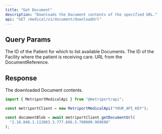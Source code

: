 ```yaml
---
title: "Get Document"
description: "Downloads the Document contents of the specified URL."
api: "GET /medical/v1/document/downloadUrl"
---
```


## Query Params

<ParamField query="patientId" type="string" required>
  The ID of the Patient for which to list available Documents.
</ParamField>

<ParamField query="facilityId" type="string" required>
  The ID of the Facility where the patient is receiving care.
</ParamField>

<ParamField query="location" type="string" required>
  URL from the DocumentReference.
</ParamField>

## Response

<ResponseField type="blob">The downloaded Document contents.</ResponseField>

<ResponseExample>

```javascript Metriport SDK
import { MetriportMedicalApi } from "@metriport/api";

const metriportClient = new MetriportMedicalApi("YOUR_API_KEY");

const documentBlob = await metriportClient.getDocumentUrl(
  "2.16.840.1.113883.3.777.666.5.700009.969696"
);
```

</ResponseExample>
